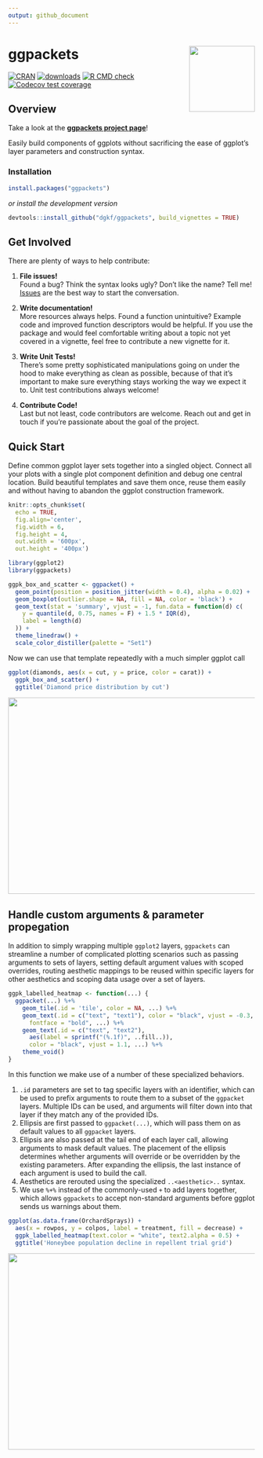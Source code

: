 ```yaml
---
output: github_document
---
```


# ggpackets <img src="man/figures/ggpackets-hex-small.png" align="right" width="134px"/>

[![CRAN](https://img.shields.io/cran/v/ggpackets.svg)](https://cran.r-project.org/package=ggpackets)
[![downloads](https://cranlogs.r-pkg.org/badges/ggpackets)](https://cran.r-project.org/package=ggpackets)
[![R CMD check](https://github.com/dgkf/ggpackets/workflows/R-CMD-check/badge.svg)](https://github.com/dgkf/ggpackets/actions?query=workflow%3AR-CMD-check)
[![Codecov test coverage](https://codecov.io/gh/dgkf/ggpackets/graph/badge.svg)](https://app.codecov.io/gh/dgkf/ggpackets)

## Overview

Take a look at the **[ggpackets project page](https://dgkf.github.io/ggpackets/)**!

Easily build components of ggplots without sacrificing the ease of ggplot's
layer parameters and construction syntax. 

### Installation

```r
install.packages("ggpackets")
```

_or install the development version_

```r
devtools::install_github("dgkf/ggpackets", build_vignettes = TRUE)
```

## Get Involved

There are plenty of ways to help contribute:

1. **File issues!**  
   Found a bug? Think the syntax looks ugly? Don't like the name? Tell me!
   [Issues](https://github.com/dgkf/ggpackets/issues) are the best way to start
   the conversation.

2. **Write documentation!**  
   More resources always helps. Found a function unintuitive? Example code and
   improved function descriptors would be helpful. If you use the package and
   would feel comfortable writing about a topic not yet covered in a vignette,
   feel free to contribute a new vignette for it.

3. **Write Unit Tests!**  
   There's some pretty sophisticated manipulations going on under the hood to
   make everything as clean as possible, because of that it's important to make
   sure everything stays working the way we expect it to. Unit test
   contributions always welcome!
   
4. **Contribute Code!**  
   Last but not least, code contributors are welcome. Reach out and get in
   touch if you're passionate about the goal of the project. 

## Quick Start

Define common ggplot layer sets together into a singled object. Connect all
your plots with a single plot component definition and debug one central
location. Build beautiful templates and save them once, reuse them easily and
without having to abandon the ggplot construction framework.

```r
knitr::opts_chunk$set(
  echo = TRUE, 
  fig.align='center', 
  fig.width = 6,
  fig.height = 4,
  out.width = '600px', 
  out.height = '400px') 

library(ggplot2)
library(ggpackets)
```

```r
ggpk_box_and_scatter <- ggpacket() +
  geom_point(position = position_jitter(width = 0.4), alpha = 0.02) + 
  geom_boxplot(outlier.shape = NA, fill = NA, color = 'black') + 
  geom_text(stat = 'summary', vjust = -1, fun.data = function(d) c(
    y = quantile(d, 0.75, names = F) + 1.5 * IQR(d),
    label = length(d)
  )) + 
  theme_linedraw() + 
  scale_color_distiller(palette = "Set1")
```

Now we can use that template repeatedly with a much simpler ggplot call

```r
ggplot(diamonds, aes(x = cut, y = price, color = carat)) + 
  ggpk_box_and_scatter() + 
  ggtitle('Diamond price distribution by cut')
```

<img src="https://user-images.githubusercontent.com/18220321/98409555-f0298b80-2027-11eb-83f9-b2d208e1c037.png" width="600px" height="400px" style="display: block; margin: auto;" />

## Handle custom arguments & parameter propegation

In addition to simply wrapping multiple `ggplot2` layers, `ggpackets` can
streamline a number of complicated plotting scenarios such as passing arguments
to sets of layers, setting default argument values with scoped overrides,
routing aesthetic mappings to be reused within specific layers for other
aesthetics and scoping data usage over a set of layers.

```r
ggpk_labelled_heatmap <- function(...) {
  ggpacket(...) %+%
    geom_tile(.id = 'tile', color = NA, ...) %+% 
    geom_text(.id = c("text", "text1"), color = "black", vjust = -0.3, 
      fontface = "bold", ...) %+%
    geom_text(.id = c("text", "text2"), 
      aes(label = sprintf("(%.1f)", ..fill..)), 
      color = "black", vjust = 1.1, ...) %+%
    theme_void()
} 
```

In this function we make use of a number of these specialized behaviors.

1. `.id` parameters are set to tag specific layers with an identifier, which
   can be used to prefix arguments to route them to a subset of the `ggpacket`
   layers. Multiple IDs can be used, and arguments will filter down into that
   layer if they match any of the provided IDs. 
1. Ellipsis are first passed to `ggpacket(...)`, which will pass them on as
   default values to all `ggpacket` layers.
1. Ellipsis are also passed at the tail end of each layer call, allowing
   arguments to mask default values. The placement of the ellipsis determines
   whether arguments will override or be overridden by the existing parameters.
   After expanding the ellipsis, the last instance of each argument is used to
   build the call.
1. Aesthetics are rerouted using the specialized `..<aesthetic>..` syntax.
1. We use `%+%` instead of the commonly-used `+` to add layers together, which
   allows `ggpackets` to accept non-standard arguments before ggplot sends us
   warnings about them.

```r
ggplot(as.data.frame(OrchardSprays)) + 
  aes(x = rowpos, y = colpos, label = treatment, fill = decrease) + 
  ggpk_labelled_heatmap(text.color = "white", text2.alpha = 0.5) + 
  ggtitle('Honeybee population decline in repellent trial grid')
```

<img src="https://user-images.githubusercontent.com/18220321/98409633-12230e00-2028-11eb-87c9-163156f03514.png" width="600px" height="400px" style="display: block; margin: auto;" />
